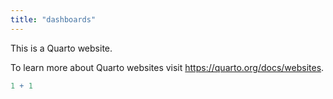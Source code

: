 ```yaml
---
title: "dashboards"
---
```


This is a Quarto website.

To learn more about Quarto websites visit <https://quarto.org/docs/websites>.

```r
1 + 1
```
